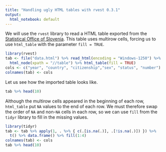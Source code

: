 ```yaml
---
title: "Handling ugly HTML tables with rvest 0.3.1"
output:
  html_notebook: default
---
```


We will use the `rvest` library to read a HTML table exported from the [Statistical Office of Slovenia](http://pxweb.stat.si/pxweb/Dialog/varval.asp?ma=05N3218S&ti=&path=../Database/Dem_soc/05_prebivalstvo/40_selitve/20_05N32_soc_ek_znac_odsel/&lang=2). This table uses multirow cells, forcing us to use `html_table` with the parameter `fill = TRUE`.

```r
library(rvest)
tab <- file("data.html") %>% read_html(encoding = "Windows-1250") %>%
  html_node(xpath = "//table") %>% html_table(fill = TRUE)
cols <- c("year", "country", "citizenship","sex", "status", "number")
colnames(tab) <- cols
```

Let us see how the imported table looks like.

```r
tab %>% head(10)
```

Although the multirow cells appeared in the beginning of each row, `html_table` put `NA` values to the end of each row. We must therefore swap the order of `NA` and non-`NA` cells in each row, so we can use `fill` from the `tidyr` library to fill in the missing values.

```r
library(tidyr)
tab <- tab %>% apply(1, . %>% { c(.[is.na(.)], .[!is.na(.)]) }) %>%
  t() %>% data.frame() %>% fill(1:4)
colnames(tab) <- cols
tab %>% head(10)
```
